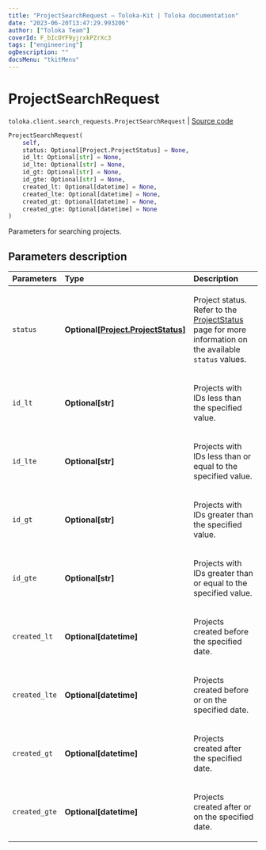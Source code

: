 ```yaml
---
title: "ProjectSearchRequest — Toloka-Kit | Toloka documentation"
date: "2023-06-20T13:47:29.993206"
author: ["Toloka Team"]
coverId: F_bIcOYF9yjrxkPZrXc3
tags: ["engineering"]
ogDescription: ""
docsMenu: "tkitMenu"
---
```


# ProjectSearchRequest

`toloka.client.search_requests.ProjectSearchRequest` | [Source code](https://github.com/Toloka/toloka-kit/blob/v1.2.0/src/client/search_requests.py#L178)

```python
ProjectSearchRequest(
    self,
    status: Optional[Project.ProjectStatus] = None,
    id_lt: Optional[str] = None,
    id_lte: Optional[str] = None,
    id_gt: Optional[str] = None,
    id_gte: Optional[str] = None,
    created_lt: Optional[datetime] = None,
    created_lte: Optional[datetime] = None,
    created_gt: Optional[datetime] = None,
    created_gte: Optional[datetime] = None
)
```

Parameters for searching projects.

## Parameters description

| Parameters | Type | Description |
| :----------| :----| :-----------|
`status`|**Optional\[[Project.ProjectStatus](/docs/toloka-kit/reference/toloka.client.project.Project.ProjectStatus)\]**|<p>Project status. Refer to the [ProjectStatus](/docs/toloka-kit/reference/toloka.client.project.Project.ProjectStatus) page for more information on the available `status` values.</p>
`id_lt`|**Optional\[str\]**|<p>Projects with IDs less than the specified value.</p>
`id_lte`|**Optional\[str\]**|<p>Projects with IDs less than or equal to the specified value.</p>
`id_gt`|**Optional\[str\]**|<p>Projects with IDs greater than the specified value.</p>
`id_gte`|**Optional\[str\]**|<p>Projects with IDs greater than or equal to the specified value.</p>
`created_lt`|**Optional\[datetime\]**|<p>Projects created before the specified date.</p>
`created_lte`|**Optional\[datetime\]**|<p>Projects created before or on the specified date.</p>
`created_gt`|**Optional\[datetime\]**|<p>Projects created after the specified date.</p>
`created_gte`|**Optional\[datetime\]**|<p>Projects created after or on the specified date.</p>